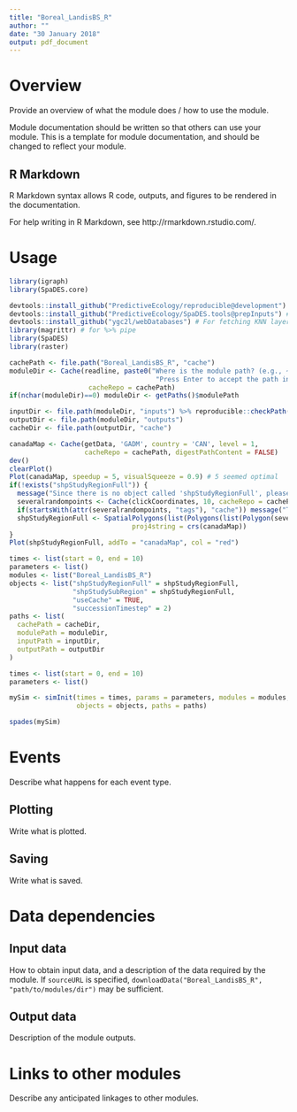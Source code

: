 ```yaml
---
title: "Boreal_LandisBS_R"
author: ""
date: "30 January 2018"
output: pdf_document
---
```


# Overview

Provide an overview of what the module does / how to use the module.

Module documentation should be written so that others can use your module.
This is a template for module documentation, and should be changed to reflect your module.

## R Markdown

R Markdown syntax allows R code, outputs, and figures to be rendered in the documentation.

For help writing in R Markdown, see http://rmarkdown.rstudio.com/.

# Usage

```r
library(igraph)
library(SpaDES.core)

devtools::install_github("PredictiveEcology/reproducible@development") # require bugfix for one step
devtools::install_github("PredictiveEcology/SpaDES.tools@prepInputs") # prepInputs with alsoExtract argument
devtools::install_github("ygc2l/webDatabases") # For fetching KNN layers from PFC repo
library(magrittr) # for %>% pipe
library(SpaDES)
library(raster)

cachePath <- file.path("Boreal_LandisBS_R", "cache")
moduleDir <- Cache(readline, paste0("Where is the module path? (e.g., ~/module, with no quotes).\n",
                                     "Press Enter to accept the path in getPaths()$modulePath: "),
                    cacheRepo = cachePath)
if(nchar(moduleDir)==0) moduleDir <- getPaths()$modulePath

inputDir <- file.path(moduleDir, "inputs") %>% reproducible::checkPath(create = TRUE)
outputDir <- file.path(moduleDir, "outputs")
cacheDir <- file.path(outputDir, "cache")

canadaMap <- Cache(getData, 'GADM', country = 'CAN', level = 1,
                   cacheRepo = cachePath, digestPathContent = FALSE) 
dev()
clearPlot()
Plot(canadaMap, speedup = 5, visualSqueeze = 0.9) # 5 seemed optimal
if(!exists("shpStudyRegionFull")) {
  message("Since there is no object called 'shpStudyRegionFull', please draw a study area with 10 points")
  severalrandompoints <- Cache(clickCoordinates, 10, cacheRepo = cachePath)
  if(startsWith(attr(severalrandompoints, "tags"), "cache")) message("Taking shpStudyRegionFull from Cache")
  shpStudyRegionFull <- SpatialPolygons(list(Polygons(list(Polygon(severalrandompoints$coords)), ID = 1)),
                               proj4string = crs(canadaMap))
}
Plot(shpStudyRegionFull, addTo = "canadaMap", col = "red")

times <- list(start = 0, end = 10)
parameters <- list()
modules <- list("Boreal_LandisBS_R")
objects <- list("shpStudyRegionFull" = shpStudyRegionFull,
                "shpStudySubRegion" = shpStudyRegionFull,
                "useCache" = TRUE,
                "successionTimestep" = 2)
paths <- list(
  cachePath = cacheDir,
  modulePath = moduleDir,
  inputPath = inputDir,
  outputPath = outputDir
)

times <- list(start = 0, end = 10)
parameters <- list()

mySim <- simInit(times = times, params = parameters, modules = modules,
                 objects = objects, paths = paths)

spades(mySim)
```

# Events

Describe what happens for each event type.

## Plotting

Write what is plotted.

## Saving

Write what is saved.

# Data dependencies

## Input data

How to obtain input data, and a description of the data required by the module.
If `sourceURL` is specified, `downloadData("Boreal_LandisBS_R", "path/to/modules/dir")` may be sufficient.

## Output data

Description of the module outputs.

# Links to other modules

Describe any anticipated linkages to other modules.

